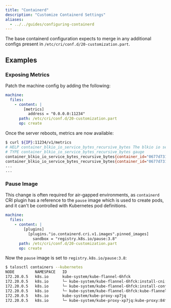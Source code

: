 ```yaml
---
title: "Containerd"
description: "Customize Containerd Settings"
aliases:
  - ../../guides/configuring-containerd
---
```


The base containerd configuration expects to merge in any additional configs present in `/etc/cri/conf.d/20-customization.part`.

## Examples

### Exposing Metrics

Patch the machine config by adding the following:

```yaml
machine:
  files:
    - content: |
        [metrics]
          address = "0.0.0.0:11234"
      path: /etc/cri/conf.d/20-customization.part
      op: create
```

Once the server reboots, metrics are now available:

```bash
$ curl ${IP}:11234/v1/metrics
# HELP container_blkio_io_service_bytes_recursive_bytes The blkio io service bytes recursive
# TYPE container_blkio_io_service_bytes_recursive_bytes gauge
container_blkio_io_service_bytes_recursive_bytes{container_id="0677d73196f5f4be1d408aab1c4125cf9e6c458a4bea39e590ac779709ffbe14",device="/dev/dm-0",major="253",minor="0",namespace="k8s.io",op="Async"} 0
container_blkio_io_service_bytes_recursive_bytes{container_id="0677d73196f5f4be1d408aab1c4125cf9e6c458a4bea39e590ac779709ffbe14",device="/dev/dm-0",major="253",minor="0",namespace="k8s.io",op="Discard"} 0
...
...
```

### Pause Image

This change is often required for air-gapped environments, as `containerd` CRI plugin has a reference to the `pause` image which is used
to create pods, and it can't be controlled with Kubernetes pod definitions.

```yaml
machine:
  files:
    - content: |
        [plugins]
          [plugins."io.containerd.cri.v1.images".pinned_images]
            sandbox = "registry.k8s.io/pause:3.8"
      path: /etc/cri/conf.d/20-customization.part
      op: create
```

Now the `pause` image is set to `registry.k8s.io/pause:3.8`:

```bash
$ talosctl containers --kubernetes
NODE         NAMESPACE   ID                                                              IMAGE                                                      PID    STATUS
172.20.0.5   k8s.io      kube-system/kube-flannel-6hfck                                  registry.k8s.io/pause:3.8                                  1773   SANDBOX_READY
172.20.0.5   k8s.io      └─ kube-system/kube-flannel-6hfck:install-cni:bc39fec3cbac      ghcr.io/siderolabs/install-cni:v1.3.0-alpha.0-2-gb155fa0   0      CONTAINER_EXITED
172.20.0.5   k8s.io      └─ kube-system/kube-flannel-6hfck:install-config:5c3989353b98   ghcr.io/siderolabs/flannel:v0.20.1                         0      CONTAINER_EXITED
172.20.0.5   k8s.io      └─ kube-system/kube-flannel-6hfck:kube-flannel:116c67b50da8     ghcr.io/siderolabs/flannel:v0.20.1                         2092   CONTAINER_RUNNING
172.20.0.5   k8s.io      kube-system/kube-proxy-xp7jq                                    registry.k8s.io/pause:3.8                                  1780   SANDBOX_READY
172.20.0.5   k8s.io      └─ kube-system/kube-proxy-xp7jq:kube-proxy:84fc77c59e17         registry.k8s.io/kube-proxy:v1.26.0-alpha.3                 1843   CONTAINER_RUNNING
```
